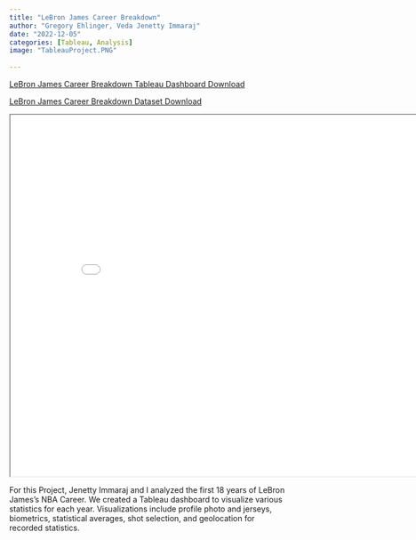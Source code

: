 ```yaml
---
title: "LeBron James Career Breakdown"
author: "Gregory Ehlinger, Veda Jenetty Immaraj"
date: "2022-12-05"
categories: [Tableau, Analysis]
image: "TableauProject.PNG"
    
---
```



<a href="ADTA 5250 Final Project Gregory Ehlinger Jenetty Immaraj Final Copy 1.twbx" download="ADTA 5250 Final Project Gregory Ehlinger Jenetty Immaraj Final Copy 1.twbx" class="download-btn">LeBron James Career Breakdown Tableau Dashboard Download</a>

<a href="LeBron James Cumulative Stats Less Inactive.csv" download="LeBron James Cumulative Stats Less Inactive.csv" class="download-btn">LeBron James Career Breakdown Dataset Download</a>

<iframe
  width="855"
  height="650"
  src="TableauProject.PNG">
</iframe>
 
For this Project, Jenetty Immaraj and I analyzed the first 18 years of LeBron James's NBA Career. We created a Tableau dashboard to visualize various statistics for each year. Visualizations include profile photo and jerseys, biometrics, statistical averages, shot selection, and geolocation for recorded statistics. 
